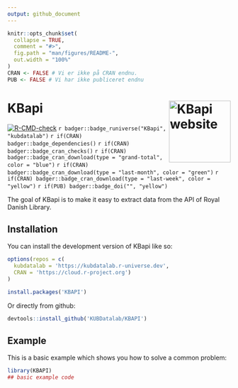 ```yaml
---
output: github_document
---
```


<!-- README.md is generated from README.Rmd. Please edit that file -->

```r
knitr::opts_chunk$set(
  collapse = TRUE,
  comment = "#>",
  fig.path = "man/figures/README-",
  out.width = "100%"
)
CRAN <- FALSE # Vi er ikke på CRAN endnu.
PUB <- FALSE # Vi har ikke publiceret endnu
```

# KBapi <a href="https://kubdatalab.github.io/KBAPI/"><img src="man/figures/logo.png" align="right" height="139" alt="KBapi website" /></a>

<!-- badges: start -->
[![R-CMD-check](https://github.com/KUBDatalab/KBAPI/actions/workflows/R-CMD-check.yaml/badge.svg)](https://github.com/KUBDatalab/KBAPI/actions/workflows/R-CMD-check.yaml)
`r badger::badge_runiverse("KBapi", "kubdatalab") `
`r if(CRAN) badger::badge_dependencies() `
`r if(CRAN) badger::badge_cran_checks() `
`r if(CRAN) badger::badge_cran_download(type = "grand-total", color = "blue") `
`r if(CRAN) badger::badge_cran_download(type = "last-month", color = "green") `
`r if(CRAN) badger::badge_cran_download(type = "last-week", color = "yellow") `
`r if(PUB) badger::badge_doi("", "yellow") `


<!-- badges: end -->

The goal of KBapi is to make it easy to extract data from the API of Royal Danish Library.

## Installation

You can install the development version of KBapi like so:

``` r
options(repos = c(
  kubdatalab = 'https://kubdatalab.r-universe.dev',
  CRAN = 'https://cloud.r-project.org')
)

install.packages('KBAPI')
```

Or directly from github:
``` r
devtools::install_github('KUBDatalab/KBAPI')
```

## Example

This is a basic example which shows you how to solve a common problem:

```r
library(KBAPI)
## basic example code
```


